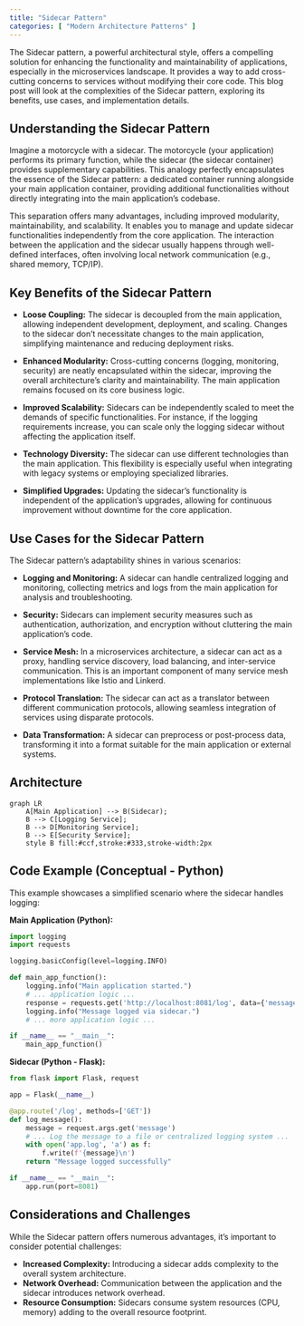 ```yaml
---
title: "Sidecar Pattern"
categories: [ "Modern Architecture Patterns" ]
---
```


The Sidecar pattern, a powerful architectural style, offers a compelling solution for enhancing the functionality and maintainability of applications, especially in the microservices landscape. It provides a way to add cross-cutting concerns to services without modifying their core code. This blog post will look at the complexities of the Sidecar pattern, exploring its benefits, use cases, and implementation details.

## Understanding the Sidecar Pattern

Imagine a motorcycle with a sidecar. The motorcycle (your application) performs its primary function, while the sidecar (the sidecar container) provides supplementary capabilities. This analogy perfectly encapsulates the essence of the Sidecar pattern: a dedicated container running alongside your main application container, providing additional functionalities without directly integrating into the main application's codebase.

This separation offers many advantages, including improved modularity, maintainability, and scalability. It enables you to manage and update sidecar functionalities independently from the core application. The interaction between the application and the sidecar usually happens through well-defined interfaces, often involving local network communication (e.g., shared memory, TCP/IP).

## Key Benefits of the Sidecar Pattern

-   **Loose Coupling:** The sidecar is decoupled from the main application, allowing independent development, deployment, and scaling. Changes to the sidecar don't necessitate changes to the main application, simplifying maintenance and reducing deployment risks.

-   **Enhanced Modularity:** Cross-cutting concerns (logging, monitoring, security) are neatly encapsulated within the sidecar, improving the overall architecture's clarity and maintainability. The main application remains focused on its core business logic.

-   **Improved Scalability:** Sidecars can be independently scaled to meet the demands of specific functionalities. For instance, if the logging requirements increase, you can scale only the logging sidecar without affecting the application itself.

-   **Technology Diversity:** The sidecar can use different technologies than the main application. This flexibility is especially useful when integrating with legacy systems or employing specialized libraries.

-   **Simplified Upgrades:** Updating the sidecar's functionality is independent of the application's upgrades, allowing for continuous improvement without downtime for the core application.

## Use Cases for the Sidecar Pattern

The Sidecar pattern's adaptability shines in various scenarios:

-   **Logging and Monitoring:** A sidecar can handle centralized logging and monitoring, collecting metrics and logs from the main application for analysis and troubleshooting.

-   **Security:** Sidecars can implement security measures such as authentication, authorization, and encryption without cluttering the main application's code.

-   **Service Mesh:** In a microservices architecture, a sidecar can act as a proxy, handling service discovery, load balancing, and inter-service communication. This is an important component of many service mesh implementations like Istio and Linkerd.

-   **Protocol Translation:** The sidecar can act as a translator between different communication protocols, allowing seamless integration of services using disparate protocols.

-   **Data Transformation:** A sidecar can preprocess or post-process data, transforming it into a format suitable for the main application or external systems.

## Architecture

```mermaid
graph LR
    A[Main Application] --> B(Sidecar);
    B --> C[Logging Service];
    B --> D[Monitoring Service];
    B --> E[Security Service];
    style B fill:#ccf,stroke:#333,stroke-width:2px
```

## Code Example (Conceptual - Python)

This example showcases a simplified scenario where the sidecar handles logging:

**Main Application (Python):**

``` python
import logging
import requests

logging.basicConfig(level=logging.INFO)

def main_app_function():
    logging.info("Main application started.")
    # ... application logic ...
    response = requests.get('http://localhost:8081/log', data={'message': 'Something happened in the main app'})
    logging.info("Message logged via sidecar.")
    # ... more application logic ...

if __name__ == "__main__":
    main_app_function()
```

**Sidecar (Python - Flask):**

``` python
from flask import Flask, request

app = Flask(__name__)

@app.route('/log', methods=['GET'])
def log_message():
    message = request.args.get('message')
    # ... Log the message to a file or centralized logging system ...
    with open('app.log', 'a') as f:
        f.write(f'{message}\n')
    return "Message logged successfully"

if __name__ == "__main__":
    app.run(port=8081)
```

## Considerations and Challenges

While the Sidecar pattern offers numerous advantages, it's important to consider potential challenges:

-   **Increased Complexity:** Introducing a sidecar adds complexity to the overall system architecture.
-   **Network Overhead:** Communication between the application and the sidecar introduces network overhead.
-   **Resource Consumption:** Sidecars consume system resources (CPU, memory) adding to the overall resource footprint.



